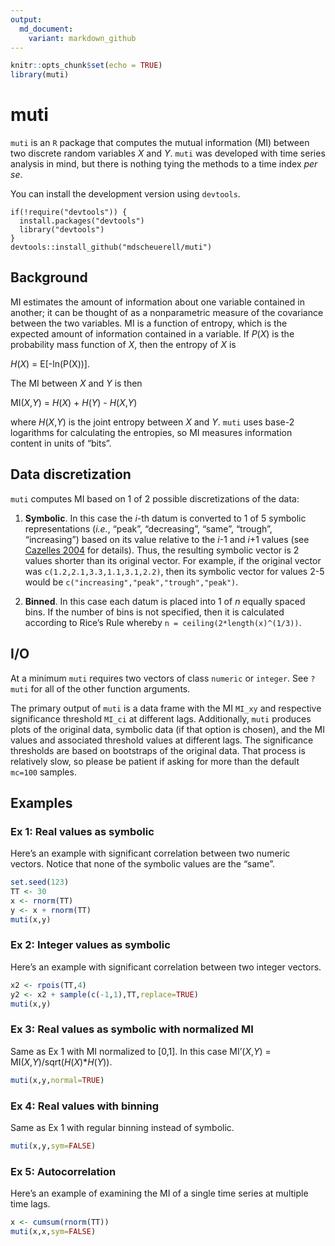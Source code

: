 ```yaml
---
output:
  md_document:
    variant: markdown_github
---
```


```r
knitr::opts_chunk$set(echo = TRUE)
library(muti)
```

# muti

`muti` is an `R` package that computes the mutual information (MI) between two discrete random variables _X_ and _Y_. `muti` was developed with time series analysis in mind, but there is nothing tying the methods to a time index _per se_.

You can install the development version using `devtools`.

```
if(!require("devtools")) {
  install.packages("devtools")
  library("devtools")
}
devtools::install_github("mdscheuerell/muti")
```

## Background

MI estimates the amount of information about one variable contained in another; it can be thought of as a nonparametric measure of the covariance between the two variables. MI is a function of entropy, which is the expected amount of information contained in a variable. If _P_(_X_) is the probability mass function of _X_, then the entropy of _X_ is

_H_(_X_) = E[-ln(P(X))].

The MI between _X_ and _Y_ is then

MI(_X_,_Y_) = _H_(_X_) + _H_(_Y_) - _H_(_X_,_Y_)

where _H_(_X_,_Y_) is the joint entropy between _X_ and _Y_. `muti` uses base-2 logarithms for calculating the entropies, so MI measures information content in units of "bits".

## Data discretization

`muti` computes MI based on 1 of 2 possible discretizations of the data:

1. __Symbolic__. In this case the _i_-th datum is converted to 1 of 5 symbolic representations (_i.e._, "peak", "decreasing", "same", "trough", "increasing") based on its value relative to the _i_-1 and _i_+1 values (see [Cazelles 2004](https://doi.org/10.1111/j.1461-0248.2004.00629.x) for details). Thus, the resulting symbolic vector is 2 values shorter than its original vector. For example, if the original vector was `c(1.2,2.1,3.3,1.1,3.1,2.2)`, then its symbolic vector for values 2-5 would be `c("increasing","peak","trough","peak")`.

2. __Binned__. In this case each datum is placed into 1 of _n_ equally spaced bins. If the number of bins is not specified, then it is calculated according to Rice's Rule whereby `n = ceiling(2*length(x)^(1/3))`.

## I/O

At a minimum `muti` requires two vectors of class `numeric` or `integer`. See `?muti` for all of the other function arguments.

The primary output of `muti` is a data frame with the MI `MI_xy` and respective significance threshold `MI_ci` at different lags. Additionally, `muti` produces plots of the  original data, symbolic data (if that option is chosen), and the MI values and associated threshold values at different lags. The significance thresholds are based on bootstraps of the original data. That process is relatively slow, so please be patient if asking for more than the default `mc=100` samples.

## Examples

### Ex 1: Real values as symbolic

Here's an example with significant correlation between two numeric vectors. Notice that none of the symbolic values are the "same".

```r
set.seed(123)
TT <- 30
x <- rnorm(TT)
y <- x + rnorm(TT)
muti(x,y)
```

### Ex 2: Integer values as symbolic

Here's an example with significant correlation between two integer vectors.

```r
x2 <- rpois(TT,4)
y2 <- x2 + sample(c(-1,1),TT,replace=TRUE)
muti(x,y)
```

### Ex 3: Real values as symbolic with normalized MI

Same as Ex 1 with MI normalized to [0,1]. In this case MI'(_X_,_Y_) = MI(_X_,_Y_)/sqrt(_H_(_X_)*_H_(_Y_)).

```r
muti(x,y,normal=TRUE)
```

### Ex 4: Real values with binning

Same as Ex 1 with regular binning instead of symbolic.

```r
muti(x,y,sym=FALSE)
```

### Ex 5: Autocorrelation

Here's an example of examining the MI of a single time series at multiple time lags.

```r
x <- cumsum(rnorm(TT))
muti(x,x,sym=FALSE)
```

